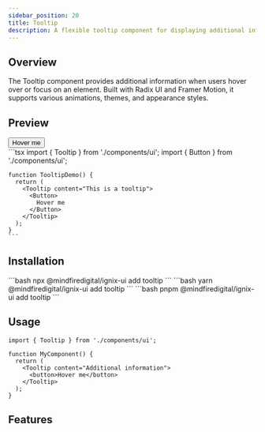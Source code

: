 ```yaml
---
sidebar_position: 20
title: Tooltip
description: A flexible tooltip component for displaying additional information on hover.
---
```



## Overview

The Tooltip component provides additional information when users hover over or focus on an element. Built with Radix UI and Framer Motion, it supports various animations, themes, and appearance styles.

## Preview

<Tabs defaultValue="preview">
  <TabItem value="preview" label="Preview" default>
    <div className="w-full p-8 rounded-lg border flex items-center justify-center">
      <Tooltip content="This is a tooltip">
        <Button>
          Hover me
        </Button>
      </Tooltip>
    </div>
  </TabItem>
  <TabItem value="code" label="Code">
    ```tsx
    import { Tooltip } from './components/ui';
    import { Button } from './components/ui';

    function TooltipDemo() {
      return (
        <Tooltip content="This is a tooltip">
          <Button>
            Hover me
          </Button>
        </Tooltip>
      );
    }
    ```
  </TabItem>
</Tabs>

## Installation

<Tabs>
  <TabItem value="npm" label="npm" default>
    ```bash
    npx @mindfiredigital/ignix-ui add tooltip
    ```
  </TabItem>
  <TabItem value="yarn" label="Yarn">
    ```bash
    yarn @mindfiredigital/ignix-ui add tooltip
    ```
  </TabItem>
  <TabItem value="pnpm" label="pnpm">
    ```bash
    pnpm @mindfiredigital/ignix-ui add tooltip
    ```
  </TabItem>
</Tabs>

## Usage

```tsx
import { Tooltip } from './components/ui';

function MyComponent() {
  return (
    <Tooltip content="Additional information">
      <button>Hover me</button>
    </Tooltip>
  );
}
```


## Features

<TooltipDemo />
